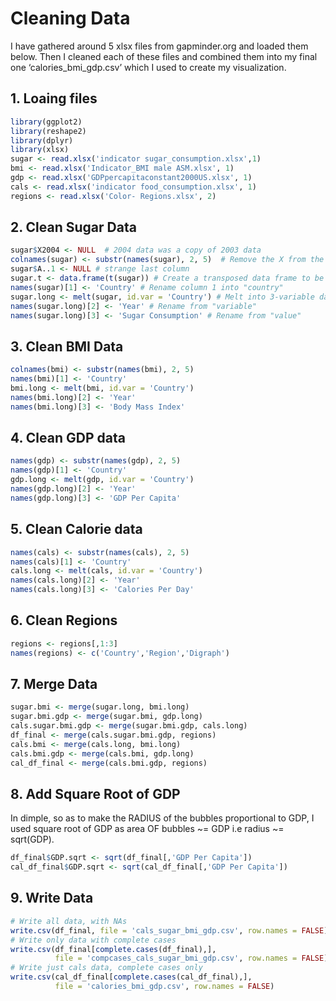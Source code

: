 # Cleaning Data
I have gathered  around 5 xlsx files from gapminder.org and loaded them below. Then I cleaned each of these files and combined them into my final one 'calories_bmi_gdp.csv' which I used to create my visualization.

## 1. Loaing files
```r
library(ggplot2)
library(reshape2)
library(dplyr)
library(xlsx)
sugar <- read.xlsx('indicator sugar_consumption.xlsx',1)
bmi <- read.xlsx('Indicator_BMI male ASM.xlsx', 1)
gdp <- read.xlsx('GDPpercapitaconstant2000US.xlsx', 1)
cals <- read.xlsx('indicator food_consumption.xlsx', 1)
regions <- read.xlsx('Color- Regions.xlsx', 2)
```

## 2. Clean Sugar Data

```r
sugar$X2004 <- NULL  # 2004 data was a copy of 2003 data
colnames(sugar) <- substr(names(sugar), 2, 5)  # Remove the X from the Year
sugar$A..1 <- NULL # strange last column
sugar.t <- data.frame(t(sugar)) # Create a transposed data frame to be used later
names(sugar)[1] <- 'Country' # Rename column 1 into "country"
sugar.long <- melt(sugar, id.var = 'Country') # Melt into 3-variable dataframe
names(sugar.long)[2] <- 'Year' # Rename from "variable"
names(sugar.long)[3] <- 'Sugar Consumption' # Rename from "value"
```

## 3. Clean BMI Data

```r
colnames(bmi) <- substr(names(bmi), 2, 5)
names(bmi)[1] <- 'Country'
bmi.long <- melt(bmi, id.var = 'Country')
names(bmi.long)[2] <- 'Year'
names(bmi.long)[3] <- 'Body Mass Index'
```

## 4. Clean GDP data

```r
names(gdp) <- substr(names(gdp), 2, 5)
names(gdp)[1] <- 'Country'
gdp.long <- melt(gdp, id.var = 'Country')
names(gdp.long)[2] <- 'Year'
names(gdp.long)[3] <- 'GDP Per Capita'
```

## 5. Clean Calorie data

```r
names(cals) <- substr(names(cals), 2, 5)
names(cals)[1] <- 'Country'
cals.long <- melt(cals, id.var = 'Country')
names(cals.long)[2] <- 'Year'
names(cals.long)[3] <- 'Calories Per Day'
```

## 6. Clean Regions

```r
regions <- regions[,1:3]
names(regions) <- c('Country','Region','Digraph')
```

## 7. Merge Data

```r
sugar.bmi <- merge(sugar.long, bmi.long)
sugar.bmi.gdp <- merge(sugar.bmi, gdp.long)
cals.sugar.bmi.gdp <- merge(sugar.bmi.gdp, cals.long)
df_final <- merge(cals.sugar.bmi.gdp, regions)
cals.bmi <- merge(cals.long, bmi.long)
cals.bmi.gdp <- merge(cals.bmi, gdp.long)
cal_df_final <- merge(cals.bmi.gdp, regions)
```


## 8. Add Square Root of GDP

 In dimple, so as to make the RADIUS of the bubbles proportional to GDP, I used square root of GDP as area OF bubbles ~= GDP i.e radius ~= sqrt(GDP).

```r
df_final$GDP.sqrt <- sqrt(df_final[,'GDP Per Capita'])
cal_df_final$GDP.sqrt <- sqrt(cal_df_final[,'GDP Per Capita'])
```

## 9. Write Data

```r
# Write all data, with NAs
write.csv(df_final, file = 'cals_sugar_bmi_gdp.csv', row.names = FALSE)
# Write only data with complete cases
write.csv(df_final[complete.cases(df_final),], 
          file = 'compcases_cals_sugar_bmi_gdp.csv', row.names = FALSE)
# Write just cals data, complete cases only
write.csv(cal_df_final[complete.cases(cal_df_final),],
          file = 'calories_bmi_gdp.csv', row.names = FALSE)
```

